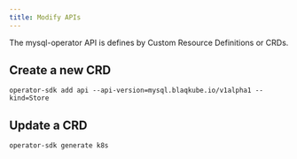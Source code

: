 ```yaml
---
title: Modify APIs
---
```


The mysql-operator API is defines by Custom Resource Definitions or CRDs.

## Create a new CRD

```shell
operator-sdk add api --api-version=mysql.blaqkube.io/v1alpha1 --kind=Store
```

## Update a CRD

```shell
operator-sdk generate k8s
```

